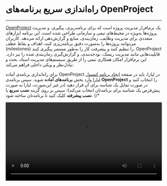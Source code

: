 

<Layout>
<Head>
<title>مستندات راه‌اندازی سریع برنامه‌های OpenProject - لیارا</title>
</Head>

# راه‌اندازی سریع برنامه‌های OpenProject
<hr className="mb-2" />

<a href="https://www.openproject.org/" className="text-[#2196f3] ">OpenProject</a>  یک نرم‌افزار مدیریت پروژه است که برای برنامه‌ریزی، پیگیری، و مدیریت پروژه‌ها به‌ویژه در محیط‌های تیمی و سازمانی طراحی شده است. این برنامه ابزارهای متعددی برای مدیریت وظایف، زمان‌بندی، منابع و گزارش‌دهی ارائه می‌دهد. کاربران می‌توانند پروژه‌ها را به‌صورت دقیق برنامه‌ریزی کنند، اهداف و نقاط عطف (milestones) را تنظیم کنند و پیشرفت کار را به‌طور مستمر پیگیری کنند. 
OpenProject قابلیت‌هایی مانند مدیریت ریسک، بودجه‌بندی، و گزارش‌گیری زمان‌بندی شده را نیز دارد. این نرم‌افزار امکان همکاری تیمی را از طریق سیستم‌های مدیریت اسناد، بحث و تبادل‌نظر و ویکی داخلی فراهم می‌کند.
<div className="h-4" />

برای راه‌اندازی برنامه‌ی آماده OpenProject در لیارا، باید در صفحه <a href="https://console.liara.ir/apps/create" className="text-[#2196f3] ">ایجاد برنامه‌ کنسول لیارا</a> وارد بخش <b>برنامه‌های آماده</b> شوید.
سپس برنامه‌ی <b>OpenProject</b> 
را انتخاب کنید و در صورت تمایل یک شناسه برای آن قرار دهید (در غیر این‌صورت، لیارا به صورت پیش‌فرض یک شناسه برای برنامه‌تان انتخاب می‌کند)؛ سپس بر روی گزینه **نصب سریع** یا **نصب پیشرفته** کلیک کنید تا برنامه‌تان ساخته شود.
  {/* <div className="h-2" />
  <video
  src="https://files.liara.ir/liara/docs/OpenProject.mp4"
  controls="controls"
  className="block w-full"
  width="100%"
  />
  <br /> */}

<div className='h-2' />
<Alert className="info">
  <p>
    در اولین ورود به حساب کاربری برنامه‌تان، مقدار پیش‌فرض <Important>Username</Important> و <Important>Password</Important>، برابر با <Important>admin</Important> می‌باشد. 
  </p>
</Alert>
<div className='h-2' />

پس از ساخته شدن برنامه، می‌توانید در صفحه <a href="https://console.liara.ir/apps" className="text-[#2196f3] ">پلتفرم</a>، برنامه خود را بررسی کنید. برای نصب دلخواه و انتخاب نسخه مدنظرتان یا انتخاب dockerimage ، باید از گزینه **نصب پیشرفته** یا <a href="/one-click-apps/liara-compose/about/" className="text-[#2196f3]">Liara Compose</a> استفاده کنید. 

<Section id="see-also" title="همچنین بخوانید:" />

<div className='h-2' />
<div className="grid md:grid-cols-1 gap-4">
            {[
      {
        title: "تغییر نسخه‌ی برنامه مستقر شده",
        link: "/one-click-apps/openproject/how-tos/choose-version"
      },
  ].map(item =>
    <Link href={item.link}>
    <Card className="flex cursor-pointer w-full items-center justify-between">
        <div className="flex items-center gap-3">
        <h4>
            {item.title}
        </h4>
        </div>
        <GoArrowLeft className="ml-1" />
    </Card>
    </Link>
            )}
</div>


</Layout>